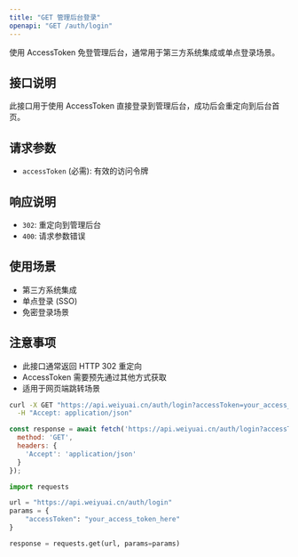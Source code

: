 ```yaml
---
title: "GET 管理后台登录"
openapi: "GET /auth/login"
---
```


使用 AccessToken 免登管理后台，通常用于第三方系统集成或单点登录场景。

## 接口说明

此接口用于使用 AccessToken 直接登录到管理后台，成功后会重定向到后台首页。

## 请求参数

- `accessToken` (必需): 有效的访问令牌

## 响应说明

- `302`: 重定向到管理后台
- `400`: 请求参数错误

## 使用场景

- 第三方系统集成
- 单点登录 (SSO)
- 免密登录场景

## 注意事项

- 此接口通常返回 HTTP 302 重定向
- AccessToken 需要预先通过其他方式获取
- 适用于网页端跳转场景

<RequestExample>

```bash cURL
curl -X GET "https://api.weiyuai.cn/auth/login?accessToken=your_access_token_here" \
  -H "Accept: application/json"
```

```javascript JavaScript
const response = await fetch('https://api.weiyuai.cn/auth/login?accessToken=your_access_token_here', {
  method: 'GET',
  headers: {
    'Accept': 'application/json'
  }
});
```

```python Python
import requests

url = "https://api.weiyuai.cn/auth/login"
params = {
    "accessToken": "your_access_token_here"
}

response = requests.get(url, params=params)
```

</RequestExample>